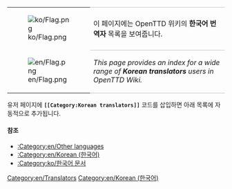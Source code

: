 
{| 
|- valign="top"
| [[File:ko/Flag.png]]
| style="border-top:1px solid silver; border-bottom:1px solid silver;" |이 페이지에는 OpenTTD 위키의 '''한국어 번역자''' 목록을 보여줍니다.
|- valign="top"
| [[File:en/Flag.png]]
| style="border-bottom:1px solid silver;" |''This page provides an index for a wide range of '''Korean translators''' users in OpenTTD Wiki.''
|}

유저 페이지에 '''<code><nowiki>[[</nowiki>Category:Korean translators<nowiki>]]</nowiki></code>''' 코드를 삽입하면 아래 목록에 자동적으로 추가됩니다.

====참조====
*[[:Category:en/Other languages]]
*[[:Category:en/Korean (한국어)]]
*[[:Category:ko/한국어 문서]]

[[Category:en/Translators]][[Category:en/Korean (한국어)]]
